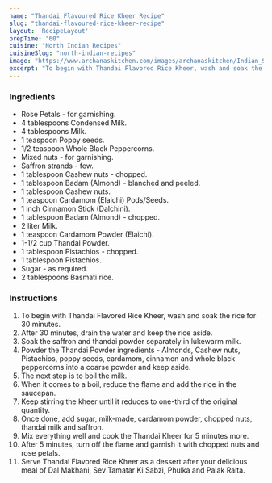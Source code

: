 ---
name: "Thandai Flavoured Rice Kheer Recipe"
slug: "thandai-flavoured-rice-kheer-recipe"
layout: 'RecipeLayout'
prepTime: "60"
cuisine: "North Indian Recipes"
cuisineSlug: "north-indian-recipes"
image: "https://www.archanaskitchen.com/images/archanaskitchen/Indian_Sweets_Mithai/Thandai_Flavored_Rice_Kheer_Recipe-1.jpg"
excerpt: "To begin with Thandai Flavored Rice Kheer, wash and soak the rice for 30 minutes"
---

### Ingredients

- Rose Petals - for garnishing.
- 4 tablespoons Condensed Milk.
- 4 tablespoons Milk.
- 1 teaspoon Poppy seeds.
- 1/2 teaspoon Whole Black Peppercorns.
- Mixed nuts - for garnishing.
- Saffron strands - few.
- 1 tablespoon Cashew nuts - chopped.
- 1 tablespoon Badam (Almond) - blanched and peeled.
- 1 tablespoon Cashew nuts.
- 1 teaspoon Cardamom (Elaichi) Pods/Seeds.
- 1 inch Cinnamon Stick (Dalchini).
- 1 tablespoon Badam (Almond) - chopped.
- 2 liter Milk.
- 1 teaspoon Cardamom Powder (Elaichi).
- 1-1/2 cup Thandai Powder.
- 1 tablespoon Pistachios - chopped.
- 1 tablespoon Pistachios.
- Sugar - as required.
- 2 tablespoons Basmati rice.

### Instructions

1. To begin with Thandai Flavored Rice Kheer, wash and soak the rice for 30 minutes.
1. After 30 minutes, drain the water and keep the rice aside.
1. Soak the saffron and thandai powder separately in lukewarm milk.
1. Powder the Thandai Powder ingredients - Almonds, Cashew nuts, Pistachios, poppy seeds, cardamom, cinnamon and whole black peppercorns into a coarse powder and keep aside.
1. The next step is to boil the milk.
1. When it comes to a boil, reduce the flame and add the rice in the saucepan.
1. Keep stirring the kheer until it reduces to one-third of the original quantity.
1. Once done, add sugar, milk-made, cardamom powder, chopped nuts, thandai milk and saffron.
1. Mix everything well and cook the Thandai Kheer for 5 minutes more.
1. After 5 minutes, turn off the flame and garnish it with chopped nuts and rose petals.
1. Serve Thandai Flavored Rice Kheer as a dessert after your delicious meal of Dal Makhani, Sev Tamatar Ki Sabzi, Phulka and Palak Raita.
